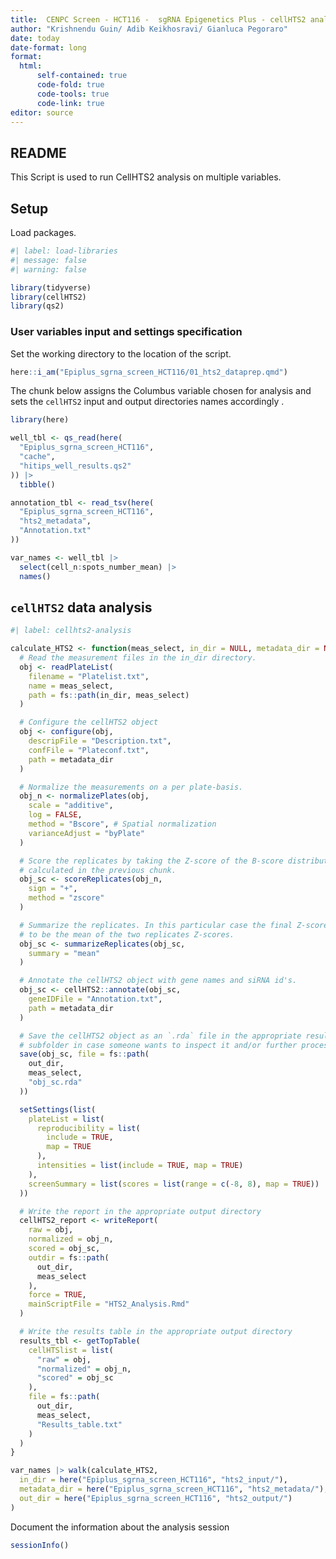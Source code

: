 ```yaml
---
title:  CENPC Screen - HCT116 -  sgRNA Epigenetics Plus - cellHTS2 analysis
author: "Krishnendu Guin/ Adib Keikhosravi/ Gianluca Pegoraro"
date: today
date-format: long
format: 
  html:
      self-contained: true
      code-fold: true
      code-tools: true
      code-link: true
editor: source
---
```

## README

This Script is used to run CellHTS2 analysis on multiple variables.

## Setup

Load packages.

```r
#| label: load-libraries
#| message: false
#| warning: false

library(tidyverse)
library(cellHTS2)
library(qs2)
```

### User variables input and settings specification

Set the working directory to the location of the script.

```r
here::i_am("Epiplus_sgrna_screen_HCT116/01_hts2_dataprep.qmd")
```

The chunk below assigns the Columbus variable chosen for analysis and sets the `cellHTS2` input and output directories names accordingly .

```r
library(here)

well_tbl <- qs_read(here(
  "Epiplus_sgrna_screen_HCT116",
  "cache",
  "hitips_well_results.qs2"
)) |>
  tibble()

annotation_tbl <- read_tsv(here(
  "Epiplus_sgrna_screen_HCT116",
  "hts2_metadata",
  "Annotation.txt"
))

var_names <- well_tbl |>
  select(cell_n:spots_number_mean) |>
  names()
```

## `cellHTS2` data analysis

```r
#| label: cellhts2-analysis

calculate_HTS2 <- function(meas_select, in_dir = NULL, metadata_dir = NULL, out_dir = NULL) {
  # Read the measurement files in the in_dir directory.
  obj <- readPlateList(
    filename = "Platelist.txt",
    name = meas_select,
    path = fs::path(in_dir, meas_select)
  )

  # Configure the cellHTS2 object
  obj <- configure(obj,
    descripFile = "Description.txt",
    confFile = "Plateconf.txt",
    path = metadata_dir
  )

  # Normalize the measurements on a per plate-basis.
  obj_n <- normalizePlates(obj,
    scale = "additive",
    log = FALSE,
    method = "Bscore", # Spatial normalization
    varianceAdjust = "byPlate"
  )

  # Score the replicates by taking the Z-score of the B-score distribution
  # calculated in the previous chunk.
  obj_sc <- scoreReplicates(obj_n,
    sign = "+",
    method = "zscore"
  )

  # Summarize the replicates. In this particular case the final Z-score is going
  # to be the mean of the two replicates Z-scores.
  obj_sc <- summarizeReplicates(obj_sc,
    summary = "mean"
  )

  # Annotate the cellHTS2 object with gene names and siRNA id's.
  obj_sc <- cellHTS2::annotate(obj_sc,
    geneIDFile = "Annotation.txt",
    path = metadata_dir
  )

  # Save the cellHTS2 object as an `.rda` file in the appropriate results
  # subfolder in case someone wants to inspect it and/or further process it.
  save(obj_sc, file = fs::path(
    out_dir,
    meas_select,
    "obj_sc.rda"
  ))

  setSettings(list(
    plateList = list(
      reproducibility = list(
        include = TRUE,
        map = TRUE
      ),
      intensities = list(include = TRUE, map = TRUE)
    ),
    screenSummary = list(scores = list(range = c(-8, 8), map = TRUE))
  ))

  # Write the report in the appropriate output directory
  cellHTS2_report <- writeReport(
    raw = obj,
    normalized = obj_n,
    scored = obj_sc,
    outdir = fs::path(
      out_dir,
      meas_select
    ),
    force = TRUE,
    mainScriptFile = "HTS2_Analysis.Rmd"
  )

  # Write the results table in the appropriate output directory
  results_tbl <- getTopTable(
    cellHTSlist = list(
      "raw" = obj,
      "normalized" = obj_n,
      "scored" = obj_sc
    ),
    file = fs::path(
      out_dir,
      meas_select,
      "Results_table.txt"
    )
  )
}
```

```r
var_names |> walk(calculate_HTS2,
  in_dir = here("Epiplus_sgrna_screen_HCT116", "hts2_input/"),
  metadata_dir = here("Epiplus_sgrna_screen_HCT116", "hts2_metadata/"),
  out_dir = here("Epiplus_sgrna_screen_HCT116", "hts2_output/")
)
 ```

Document the information about the analysis session

```r
sessionInfo()
```